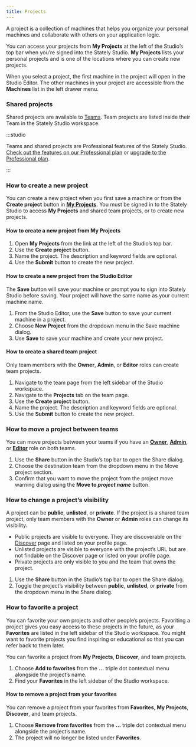 ```yaml
---
title: Projects
---
```


A project is a collection of machines that helps you organize your personal machines and collaborate with others on your application logic.

<!-- TODO: screenshot -->

You can access your projects from **My Projects** at the left of the Studio’s top bar when you’re signed into the Stately Studio. **My Projects** lists your personal projects and is one of the locations where you can create new projects.

When you select a project, the first machine in the project will open in the Studio Editor. The other machines in your project are accessible from the **Machines** list in the left drawer menu.

<!-- TODO: screenshot -->

### Shared projects

Shared projects are available to [Teams](/teams). Team projects are listed inside their Team in the Stately Studio workspace.

<!-- TODO: screenshot -->

:::studio

Teams and shared projects are Professional features of the Stately Studio. [Check out the features on our Professional plan](https://stately.ai/pricing) or [upgrade to the Professional plan](https://stately.ai/registry/billing).

:::

### How to create a new project

You can create a new project when you first save a machine or from the **Create project** button in [**My Projects**](#my-projects). You must be signed in to the Stately Studio to access **My Projects** and shared team projects, or to create new projects.

#### How to create a new project from **My Projects**

1. Open **My Projects** from the link at the left of the Studio’s top bar.
2. Use the **Create project** button.
3. Name the project. The description and keyword fields are optional.
4. Use the **Submit** button to create the new project.

#### How to create a new project from the Studio Editor

The **Save** button will save your machine or prompt you to sign into Stately Studio before saving. Your project will have the same name as your current machine name.

1. From the Studio Editor, use the **Save** button to save your current machine in a project.
2. Choose **New Project** from the dropdown menu in the Save machine dialog.
3. Use **Save** to save your machine and create your new project.

#### How to create a shared team project

Only team members with the **Owner**, **Admin**, or **Editor** roles can create team projects.

1. Navigate to the team page from the left sidebar of the Studio workspace.
2. Navigate to the **Projects** tab on the team page.
3. Use the **Create project** button.
3. Name the project. The description and keyword fields are optional.
4. Use the **Submit** button to create the new project.

### How to move a project between teams

You can move projects between your teams if you have an [**Owner**](teams#owner-role), [**Admin**](teams#admin-role), or [**Editor**](teams#editor-role) role on both teams.

<!-- TODO: screenshot -->

1. Use the **Share** button in the Studio’s top bar to open the Share dialog.
2. Choose the destination team from the dropdown menu in the Move project section.
3. Confirm that you want to move the project from the project move warning dialog using the **Move to *project name*** button.

<!-- TODO: ### How to move a machine between projects -->

### How to change a project’s visibility

A project can be **public**, **unlisted**, or **private**. If the project is a shared team project, only team members with the **Owner** or **Admin** roles can change its visibility.

- Public projects are visible to everyone. They are discoverable on the [Discover](/discover) page and listed on your profile page.
- Unlisted projects are visible to everyone with the project’s URL but are not findable on the Discover page or listed on your profile page.
- Private projects are only visible to you and the team that owns the project.

<!-- TODO: screenshot -->

1. Use the **Share** button in the Studio’s top bar to open the Share dialog.
2. Toggle the project’s visibility between **public**, **unlisted**, or **private** from the dropdown menu in the Share dialog.

### How to favorite a project

You can favorite your own projects and other people’s projects. Favoriting a project gives you easy access to these projects in the future, as your **Favorites** are listed in the left sidebar of the Studio workspace. You might want to favorite projects you find inspiring or educational so that you can refer back to them later.

<!-- TODO: screenshot -->

You can favorite a project from **My Projects**, **Discover**, and team projects.

1. Choose **Add to favorites** from the **...** triple dot contextual menu alongside the project’s name.
2. Find your **Favorites** in the left sidebar of the Studio workspace.

#### How to remove a project from your favorites

You can remove a project from your favorites from **Favorites**, **My Projects**, **Discover**, and team projects.

1. Choose **Remove from favorites** from the **...** triple dot contextual menu alongside the project’s name.
2. The project will no longer be listed under **Favorites**.